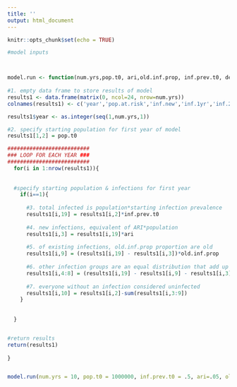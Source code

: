 ```yaml
---
title: ''
output: html_document
---
```


```r
knitr::opts_chunk$set(echo = TRUE)
```

```r
#model inputs



model.run <- function(num.yrs,pop.t0, ari,old.inf.prop, inf.prev.t0, death.rt, tb.death.rt, self.cure.rt ){
  
#1. empty data frame to store results of model 
results1 <- data.frame(matrix(0, ncol=24, nrow=num.yrs)) 
colnames(results1) <- c('year','pop.at.risk','inf.new','inf.1yr','inf.2yr','inf.3yr','inf.4yr','inf.5yr','inf.old','uninfected','progress2dis','all.disease','tx.cure','prev.dis.death','self.cure','inf.deaths','uninf.deaths','inc','total.inf','prop.inf','prop.uninf','inf.change','total.pop','dis.inc')

results1$year <- as.integer(seq(1,num.yrs,1))

#2. specify starting population for first year of model 
results1[1,2] = pop.t0

##########################
### LOOP FOR EACH YEAR ###    
##########################
  for(i in 1:nrow(results1)){
    
    
  #specify starting population & infections for first year 
    if(i==1){
      
      #3. total infected is population*starting infection prevalence 
      results1[i,19] = results1[i,2]*inf.prev.t0
      
      #4. new infections, equivalent of ARI*population 
      results1[i,3] = results1[i,19]*ari
      
      #5. of existing infections, old.inf.prop proportion are old 
      results1[i,9] = (results1[i,19] - results1[i,3])*old.inf.prop 
    
      #6. other infection groups are an equal distribution that add up to 63.4% infected with              old/new infections
      results1[i,4:8] = (results1[i,19] - results1[i,9] - results1[i,3])/5 
      
      #7. everyone without an infection considered uninfected 
      results1[i,10] = results1[i,2]-sum(results1[i,3:9]) 
    }
    
    
  }


#return results
return(results1)
  
}


model.run(num.yrs = 10, pop.t0 = 1000000, inf.prev.t0 = .5, ari=.05, old.inf.prop=.4)


```
